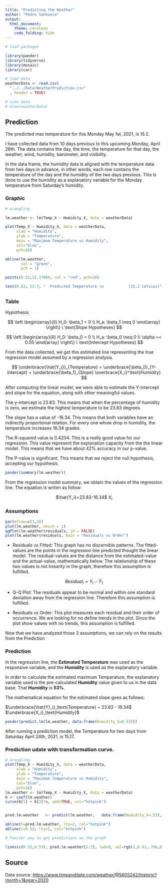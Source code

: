 ```yaml
---
title: "Predicting the Weather"
author: "Pedro Sanhueza"
output:
  html_document:
    theme: cerulean
    code_folding: hide
---
```


```r
# load packages

library(pander)
library(tidyverse)
library(mosaic)
library(car)

# load data
weatherData <- read.csv(
  "../../Data/WeatherPrediction.csv"
  , header = TRUE)

# view data
# View(weatherData)
```

## Prediction

The predicted max temperature for this Monday May 1st, 2021, is $15.2$.

I have collected data from 10 days previous to this upcoming Monday, April 26th. The data contains the day, the time, the temperature for that day,	the weather, wind, humidity, barometer, and visibility.

In the data frame, the humidity data is aligned with the temperature data from two days in advance, in other words, each row contains the temperature of the day and the humidity of the two days previous. This is done to use the humidity as a explanatory variable for the Monday temperature from Saturday's humidity.

### Graphic

```r

# wrangling

lm.weather <- lm(Temp_X ~ Humidity_X, data = weatherData)

plot(Temp_X ~ Humidity_X, data = weatherData,
     xlab = "Humidity",
     ylab = "Temperature",
     main = "Maximum Temperature vs Humidity",
     col="blue",
     pch=16)

abline(lm.weather,
       col = "green",
       pch = 1)

points(0.53,15.17084, col = "red", pch=16)

text(0.63, 13.7, "  Predicted Temperature \n           (15.2 celsius)", pos=3, cex=1.0, col="firebrick") 

```

## {.tabset .tabset-fade}


### Table

Hypothesis:


$$
\left.\begin{array}{ll}
H_0: \beta_1 = 0 \\  
H_a: \beta_1 \neq 0
\end{array}
\right\} \ \text{Slope Hypotheses}
$$

$$
\left.\begin{array}{ll}
H_0: \beta_0 = 0 \\  
H_a: \beta_0 \neq 0 \\
\alpha =< 0.05
\end{array}
\right\} \ \text{Intercept Hypotheses}
$$

From the data collected, we get this estimated line representing the true regression model assumed by a regression analysis.

$$
\underbrace{\hat{Y_i}}_{Temperature}
=
\underbrace{\beta_0}_{Y-Intercept}
+
\underbrace{\beta_1}_{Slope}
\overbrace{X_i}^\text{Humidity}
$$

After computing the linear model, we were able to estimate the Y-intercept and slope for the equation, along with other meaningful values.

The y-intercept is 23.83. This means that when the percentage of humidity is zero, we estimate the highest temperature to be 23.83 degrees.

The slope has a value of -16.34. This means that both variables have an indirectly proportional relation. For every one whole drop in humidity, the temperature increases 16.34 grades.

The R-squared value is 0.4204. This is a really good value for our regression. This value represent the explanation capacity from the the linear model. This means that we have about 42% accuracy in our p-value.

The P-value is significant. This means that we reject the null hypothesis, accepting our hypothesis.


```r

pander(summary(lm.weather))

```

From the regression model summary, we obtain the values of the regression line. The equation is writen as follow:

<center>$\hat{Y_i}=23.83-16.34$ $X_i$</center>

### Assumptions

```r

par(mfrow=c(1,3))
plot(lm.weather, which = 1)
qqPlot(lm.weather$residuals, id = FALSE)
plot(lm.weather$residuals, main = "Residuals vs Order")

```

* Residuals vs Fitted: This graph has no discernible patterns. The fitted-values are the points in the regression line predicted thought the linear model. The residual-values are the distance from the estimated-value and the actual-value, mathematically below. The relationship of these two values is not linearity in the graph, therefore this assumption is fulfilled.

<center>$Residual_i = Y_i - \hat{Y}_1$ </center>


* Q-Q Plot: The residuals appear to be normal and within one standard deviation away from the regression line. Therefore this assumption is fulfilled.

* Residuals vs Order: This plot measures each residual and their order of occurrence. We are looking for no define trends in the plot. Since the plot show values with no trends, this assumption is fulfilled.

Now that we have analyzed those 3 assumptions, we can rely on the results from the Prediction

### Prediction

In the regression line, the **Estimated Temperature** was used as the responsive variable, and the **Humidity** is used as the explanatory variable.

In order to calculate the estimated maximum Temperature, the explanatory variable used is the pre-calculated **Humidity** value given to us in the data base. That **Humidity** is **53%**.

The mathematical equation for the estimated slope goes as follows:

$\underbrace{\hat{Y}_i}_\text{Temperature} = 23.83 - 16.34$ $\underbrace{X_i}_\text{Humidity}$

```r

pander(predict.lm(lm.weather, data.frame(Humidity_X=0.53)))

```

After running a prediction model, the Temperature for two days from Saturday April 24th, 2021, is 15.17.

### Prediction udate with transformation curve.

```r

# wrangling
plot(Temp_X ~ Humidity_X, data = weatherData,
     xlab = "Humidity",
     ylab = "Temperature",
     main = "Maximum Temperature vs Humidity",
     col="blue",
     pch=16)
lm.weather <- lm(Temp_X ~ Humidity_X, data = weatherData)
b <- coef(lm.weather)
curve(b[1] + b[2]*x, add=TRUE, col="hotpink")


pred.lm.weather   <- predict(lm.weather,   data.frame(Humidity_X=.53), interval="prediction")

abline(h=pred.lm.weather, lty=2, col="hotpink")
abline(v=0.53, lty=2, col="hotpink")

# Fancier way to get predictions on the graph

lines(c(0.53,0.53), pred.lm.weather[2:3], lwd=8, col=rgb(1,0.41,.706,0.3))


```

## Source

Data source: [https://www.timeanddate.com/weather/@5605242/historic?month=1&year=2020](https://www.timeanddate.com/weather/@5605242/historic?month=1&year=2020)





